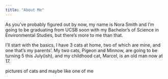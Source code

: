 ```yaml
---
title: "About Me"
---
```


As you've probably figured out by now, my name is Nora Smith and I'm going to be graduating from UCSB soon with my Bachelor's of Science in Environmental Studies, but there's more to me than that.

I'll start with the basics, I have 3 cats at home, two of which are mine, and one that's my parents'. My two cats, Pigeon and Minnow, are going to be turning 5 this July(ish), and my childhood cat, Marcel, is an old man now at 17.

pictures of cats and maybe like one of me
